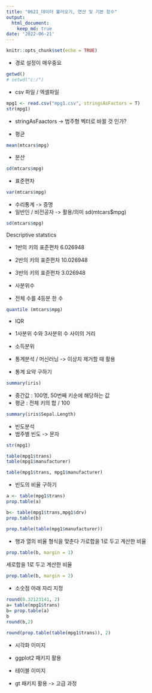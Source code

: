 ```yaml
---
title: "0621_데이터 불러오기, 연산 및 기본 함수"
output:
  html_document:
    keep_md: true
date: '2022-06-21'
---
```


```r
knitr::opts_chunk$set(echo = TRUE)
```

- 경로 설정이 매우중요

```r
getwd()
# setwd("c:/")
```

- csv 파일 / 엑셀파일


```r
mpg1 <- read.csv("mpg1.csv", stringsAsFactors = T)
str(mpg1)
```

- stringAsFaactors -> 범주형 벡터로 바뀔 것 인가?

- 평균
```r
mean(mtcars$mpg)
```
- 분산
```r
sd(mtcars$mpg)
```
- 표준편차
```r
var(mtcars$mpg)
```


- 수리통계 -> 증명
- 일반인 / 비전공자 -> 활용/의미
sd(mtcars$mpg)
```r
sd(mtcars$mpg)
```

Descriptive statstics

- 1반의 키의 표준편차 6.026948
- 2반의 키의 표준편차 10.026948
- 3반의 키의 표준편차 3.026948

- 사분위수
- 전체 수를 4등분 한 수
```r
quantile (mtcars$mpg)
```

- IQR 
- 1사분위 수와 3사분위 수 사이의 거리

- 소득분위
- 통계분석 / 머신러닝 -> 이상치 제거할 때 활용


- 통계 요약 구하기
```r
summary(iris)
```

- 중간값 : 100명, 50번째 키순에 해당하는 값
- 평균 : 전체 키의 합 / 100

```r
summary(iris$Sepal.Length)
```

- 빈도분석
- 범주별 빈도 -> 문자

```r
str(mpg1)

table(mpg1$trans)
table(mpg1$manufacturer)

table(mpg1$trans, mpg1$manufacturer)
```


- 빈도의 비율 구하기

```r
a <- table(mpg1$trans)
prop.table(a)

b<- table(mpg1$trans,mpg1$drv)
prop.table(b)

prop.table(table(mpg1$manufacturer))
```

- 행과 열의 비율 형식을 맞춘다
가로합을 1로 두고 계산한 비율
```r
prop.table(b, margin = 1) 
```
세로합을 1로 두고 계산한 비율
```r
prop.table(b, margin = 2) 

```

- 소숫점 아래 자리 지정

```r
round(0.32123141, 2)
a= table(mpg1$trans)
b= prop.table(a)
b
round(b,2)

round(prop.table(table(mpg1$trans)), 2)

```


- 시각화 이미지
- ggplot2 패키지 활용

- 테이블 이미지
- gt 패키지 활용 -> 고급 과정

